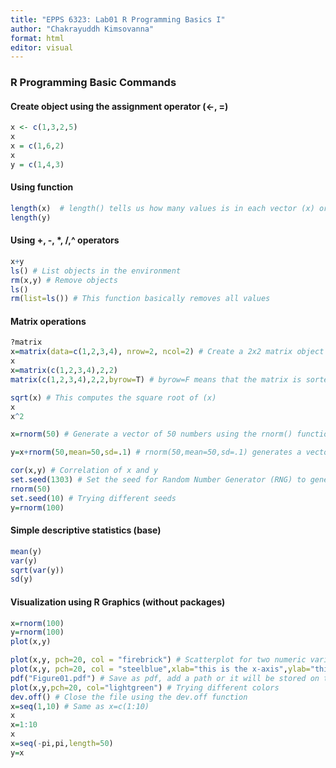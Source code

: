 ```yaml
---
title: "EPPS 6323: Lab01 R Programming Basics I"
author: "Chakrayuddh Kimsovanna"
format: html
editor: visual
---
```


### R Programming Basic Commands

#### Create object using the assignment operator (\<-, =)

```r
x <- c(1,3,2,5)
x
x = c(1,6,2)
x
y = c(1,4,3)
```

#### Using function

```r
length(x)  # length() tells us how many values is in each vector (x) or (y)
length(y)
```

#### Using +, -, \*, /,\^ operators

```r
x+y
ls() # List objects in the environment
rm(x,y) # Remove objects
ls()
rm(list=ls()) # This function basically removes all values

```

#### Matrix operations

```r
?matrix
x=matrix(data=c(1,2,3,4), nrow=2, ncol=2) # Create a 2x2 matrix object
x
x=matrix(c(1,2,3,4),2,2)
matrix(c(1,2,3,4),2,2,byrow=T) # byrow=F means that the matrix is sorted by column

sqrt(x) # This computes the square root of (x)
x
x^2

x=rnorm(50) # Generate a vector of 50 numbers using the rnorm() function

y=x+rnorm(50,mean=50,sd=.1) # rnorm(50,mean=50,sd=.1) generates a vector of 50 numbers with a mean of 50 and standard deviation of 0.1

cor(x,y) # Correlation of x and y
set.seed(1303) # Set the seed for Random Number Generator (RNG) to generate values that are reproducible.
rnorm(50)
set.seed(10) # Trying different seeds
y=rnorm(100)
```

#### Simple descriptive statistics (base)

```r
mean(y)
var(y)
sqrt(var(y))
sd(y)
```

#### Visualization using R Graphics (without packages)

```r


x=rnorm(100)
y=rnorm(100)
plot(x,y)

plot(x,y, pch=20, col = "firebrick") # Scatterplot for two numeric variables by default
plot(x,y, pch=20, col = "steelblue",xlab="this is the x-axis",ylab="this is the y-axis",main="Plot of X vs Y") # Add labels
pdf("Figure01.pdf") # Save as pdf, add a path or it will be stored on the project directory
plot(x,y,pch=20, col="lightgreen") # Trying different colors
dev.off() # Close the file using the dev.off function
x=seq(1,10) # Same as x=c(1:10)
x
x=1:10
x
x=seq(-pi,pi,length=50)
y=x

```
